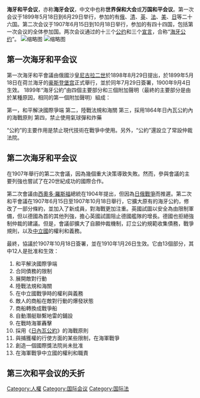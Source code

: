 {{RoughTranslation}}
{{unreferenced|time=2013-10-29}}
'''海牙和平会议'''，亦称'''海牙会议'''，中文中也称'''世界保和大会'''或'''万国和平会议'''。第一次会议于1899年5月18日到6月29日举行，参加的有[[俄羅斯帝國|俄]]、[[大清帝國|清]]、[[英國|英]]、[[法蘭西第三共和國|法]]、[[美國|美]]、[[大日本帝國|日]]等二十六国。第二次会议于1907年6月15日到10月18日举行，参加的有四十四国，包括第一次会议的全体参加国。两次会议通过的十三个[[公约|公约]]和三个[[宣言|宣言]]，合称“[[海牙公约|海牙公约]]”。
[[File:The_First_International_Peace_Conference,_the_Hague,_May_-_June_1899_HU67224.jpg|缩略图]]
[[File:Vredesconferentie_Den_Haag,_Tweede_1907_-_Second_Peace_Conference_The_Hague_1907.jpg|缩略图]]

==第一次海牙和平会议==
第一次海牙和平會議由俄國沙皇[[尼古拉二世|尼古拉二世]]於1898年8月29日提出，於1899年5月18日在荷兰海牙的[[豪斯登堡宫|豪斯登堡宫]]正式舉行，並於同年7月29日簽署，1900年9月4日生效。 1899年“海牙公約”由四個主要部分和三個附加聲明（最終的主要部分是由於某種原因，相同的第一個附加聲明）組成：

第一，和平解決國際爭端
第二，陸戰法規和海關
第三，採用1864年日內瓦公約內的海戰原則
第四，禁止使用氣球彈和炸藥

“公約”的主要作用是禁止現代技術在戰爭中使用。另外，“公約”還設立了常設仲裁法院。

==第二次海牙和平会议==
在1907年舉行的第二次會議，因為幾個重大決策導致失敗。然而，參與會議的主要列強也嘗試了在20世紀成功的國際合作。

第二次會議由[[西奧多·羅斯福|西奧多·羅斯福]]總統在1904年提出，但因為[[日俄戰爭|日俄戰爭]]而推遲。第二次和平會議在1907年6月15日至1907年10月18日舉行，它擴大原有的海牙公約，修改了一部分條約，並加入了新成員，對海戰更加注重。英國試圖以安全為由限制軍備，但以德國為首的其他列強，擔心英國試圖阻止德國艦隊的增長。德國也拒絕強制仲裁的建議。但是，會議卻擴大了自願仲裁機制，訂立公約規範收集債務，戰爭規則，以及[[中立國|中立國]]的權利和義務。

最終，協議於1907年10月18日簽署，並在1910年1月26日生效。它由13個部分，其中12人是批准和生效：

# 和平解決國際爭端
# 合同債務的限制
# 展開敵對行動
# 陸戰法規和海關
# 在中立國戰爭時的權利與義務
# 敵人的商船在敵對行動的爆發狀態
# 商船轉換成戰爭船
# 自動潛艇聯繫地雷的鋪設
# 在戰時海軍轟擊
# 採用《[[日內瓦公約|日內瓦公約]]》的海戰原則
# 與捕獲權的行使方面的某些限制，在海軍戰爭
# 創造一個國際獎法院尚未批准
# 在海軍戰爭中立國的權利和職責

==第三次和平会议的夭折==

[[Category:人權|Category:人權]]
[[Category:国际会议|Category:国际会议]]
[[Category:国际法|Category:国际法]]